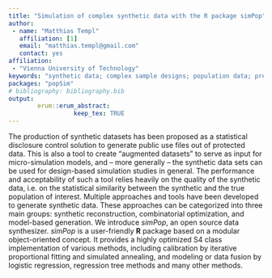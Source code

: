 ```yaml
---
title: "Simulation of complex synthetic data with the R package simPop"
author:
 - name: "Matthias Templ"
   affiliation: [1]
   email: "matthias.templ@gmail.com"
   contact: yes
affiliation:
 - "Vienna University of Technology"
keywords: "synthetic data; complex sample designs; population data; prediction"
packages: "popSim"
# bibliography: bibliography.bib
output:  
        erum::erum_abstract:
                  keep_tex: TRUE
---
```


The production of synthetic datasets has been proposed as a statistical disclosure control solution to generate public use files out of protected data. This is also a tool to create "augmented datasets" to serve as input for micro-simulation models, and -- more generally -- the synthetic data sets can be used for design-based simulation studies in general. The performance and acceptability of such a tool relies heavily on the quality of the synthetic data, i.e. on the statistical similarity between the synthetic and the true population of interest. Multiple approaches and tools have been developed to generate synthetic data. These approaches can be categorized into three main groups: synthetic reconstruction, combinatorial optimization, and model-based generation. We introduce *simPop*, an open source data synthesizer. *simPop* is a user-friendly **R** package based on a modular object-oriented concept. It provides a highly optimized S4 class implementation of various methods, including calibration by iterative proportional fitting and simulated annealing, and modeling or data fusion by logistic regression, regression tree methods and many other methods.

<!--  -->
<!--  -->
<!--  -->
